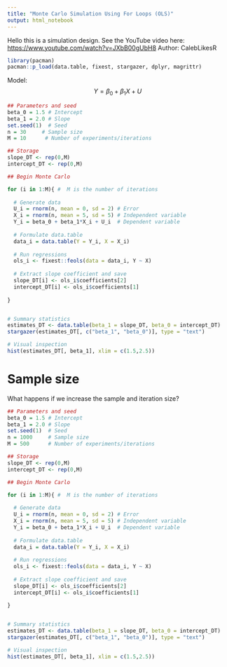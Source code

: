 ---
title: "Monte Carlo Simulation Using For Loops (OLS)"
output: html_notebook
---

Hello this is a simulation design. See the YouTube video here: <https://www.youtube.com/watch?v=JXbB00gUbH8> Author: CalebLikesR

```{r}
library(pacman)
pacman::p_load(data.table, fixest, stargazer, dplyr, magrittr) 
```

Model: $$
Y = \beta_0 + \beta_1X + U
$$

```{r OLS-n-30-M-10}

## Parameters and seed
beta_0 = 1.5 # Intercept 
beta_1 = 2.0 # Slope
set.seed(1)  # Seed
n = 30     # Sample size
M = 10      # Number of experiments/iterations

## Storage 
slope_DT <- rep(0,M)
intercept_DT <- rep(0,M)

## Begin Monte Carlo

for (i in 1:M){ #  M is the number of iterations
  
  # Generate data
  U_i = rnorm(n, mean = 0, sd = 2) # Error
  X_i = rnorm(n, mean = 5, sd = 5) # Independent variable
  Y_i = beta_0 + beta_1*X_i + U_i  # Dependent variable
  
  # Formulate data.table
  data_i = data.table(Y = Y_i, X = X_i)
  
  # Run regressions
  ols_i <- fixest::feols(data = data_i, Y ~ X)
  
  # Extract slope coefficient and save
  slope_DT[i] <- ols_i$coefficients[2]
  intercept_DT[i] <- ols_i$coefficients[1]
  
}


# Summary statistics
estimates_DT <- data.table(beta_1 = slope_DT, beta_0 = intercept_DT)
stargazer(estimates_DT[, c("beta_1", "beta_0")], type = "text")

# Visual inspection
hist(estimates_DT[, beta_1], xlim = c(1.5,2.5))


```

# Sample size

What happens if we increase the sample and iteration size?

```{r OLS-n-1000-M-500}

## Parameters and seed
beta_0 = 1.5 # Intercept 
beta_1 = 2.0 # Slope
set.seed(1)  # Seed
n = 1000     # Sample size
M = 500      # Number of experiments/iterations

## Storage 
slope_DT <- rep(0,M)
intercept_DT <- rep(0,M)

## Begin Monte Carlo

for (i in 1:M){ #  M is the number of iterations
  
  # Generate data
  U_i = rnorm(n, mean = 0, sd = 2) # Error
  X_i = rnorm(n, mean = 5, sd = 5) # Independent variable
  Y_i = beta_0 + beta_1*X_i + U_i  # Dependent variable
  
  # Formulate data.table
  data_i = data.table(Y = Y_i, X = X_i)
  
  # Run regressions
  ols_i <- fixest::feols(data = data_i, Y ~ X)
  
  # Extract slope coefficient and save
  slope_DT[i] <- ols_i$coefficients[2]
  intercept_DT[i] <- ols_i$coefficients[1]
  
}


# Summary statistics
estimates_DT <- data.table(beta_1 = slope_DT, beta_0 = intercept_DT)
stargazer(estimates_DT[, c("beta_1", "beta_0")], type = "text")

# Visual inspection
hist(estimates_DT[, beta_1], xlim = c(1.5,2.5))


```
